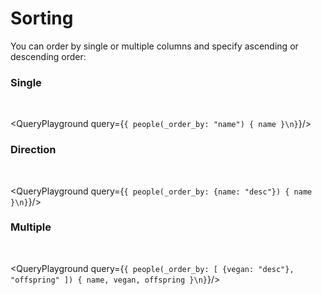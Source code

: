 
# Sorting
<SupportedBy gsheets={false}/>

You can order by single or multiple columns and specify ascending or descending order:

### Single

<br />

<QueryPlayground query={`{
  people(_order_by: "name") {
    name
  }\n}`}/>

### Direction

<br />

<QueryPlayground query={`{
  people(_order_by: {name: "desc"}) {
    name
  }\n}`}/>

### Multiple

<br />

<QueryPlayground query={`{
  people(_order_by: [
    {vegan: "desc"},
    "offspring"
  ]) {
    name,
    vegan,
    offspring
  }\n}`}/>